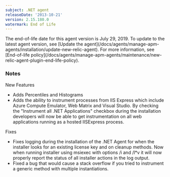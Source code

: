 ```yaml
---
subject: .NET agent
releaseDate: '2013-10-21'
version: 2.15.180.0
watermark: End of Life
---
```


<Callout variant="important">
  The end-of-life date for this agent version is July 29, 2019. To update to the latest agent version, see [Update the agent](/docs/agents/manage-apm-agents/installation/update-new-relic-agent). For more information, see [End-of-life policy](/docs/agents/manage-apm-agents/maintenance/new-relic-agent-plugin-end-life-policy).
</Callout>

### Notes

New Features

* Adds Percentiles and Histograms
* Adds the ability to instrument processes from IIS Express which include Azure Compute Emulator, Web Matrix and Visual Studio. By checking the "Instrument all .NET Applications" checkbox during the installation developers will now be able to get instrumentation on all web applications running as a hosted IISExpress process.

Fixes

* Fixes logging during the installation of the .NET Agent for when the installer looks for an existing license key and on cleanup methods. Now when running installer using msiexec with options /i and /l\*v it will now properly report the status of all installer actions in the log output.
* Fixed a bug that would cause a stack overflow if you tried to instrument a generic method with multiple instantiations.
